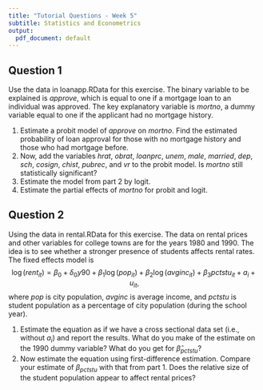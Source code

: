 ```yaml
---
title: "Tutorial Questions - Week 5"
subtitle: Statistics and Econometrics
output:
  pdf_document: default
---
```


## Question 1
Use the data in loanapp.RData for this exercise. The binary variable to be explained is $approve$, which is equal to one if a mortgage loan to an individual was approved. The key explanatory variable is $mortno$, a dummy variable equal to one if the applicant had no mortgage history.

1. Estimate a probit model of $approve$ on $mortno$. Find the estimated probability of loan approval for those with no mortgage history and those who had mortgage before.
2. Now, add the variables $hrat$, $obrat$, $loanprc$, $unem$, $male$, $married$, $dep$, $sch$, $cosign$, $chist$, $pubrec$, and $vr$ to the probit model. Is $mortno$ still statistically significant?
3. Estimate the model from part 2 by logit.
4. Estimate the partial effects of $mortno$ for probit and logit.


## Question 2
Using the data in rental.RData for this exercise. The data on rental prices and other variables for college towns are for the years 1980 and 1990. The idea is to see whether a stronger presence of students affects rental rates. The fixed effects model is $$\log(rent_{it})=\beta_0+\delta_0 y90+\beta_1\log(pop_{it})+\beta_2\log(avginc_{it})+\beta_3pctstu_{it}+a_i+u_{it}, $$ where $pop$ is city population, $avginc$ is average income, and $pctstu$ is student population as a percentage of city population (during the school year).

1. Estimate the equation as if we have a cross sectional data set (i.e., without $a_i$) and report the results. What do you make of the estimate on the $1990$ dummy variable? What do you get for $\hat{\beta}_{pctstu}$?
2. Now estimate the equation using first-difference estimation. Compare your estimate of $\beta_{pctstu}$ with that from part 1. Does the relative size of the student population appear to affect rental prices?
